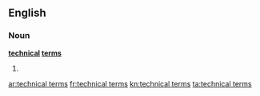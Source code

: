 ==English==

===Noun===
'''[[technical]] [[term]]s'''

# {{plural of|[[technical term]]}}

[[ar:technical terms]]
[[fr:technical terms]]
[[kn:technical terms]]
[[ta:technical terms]]